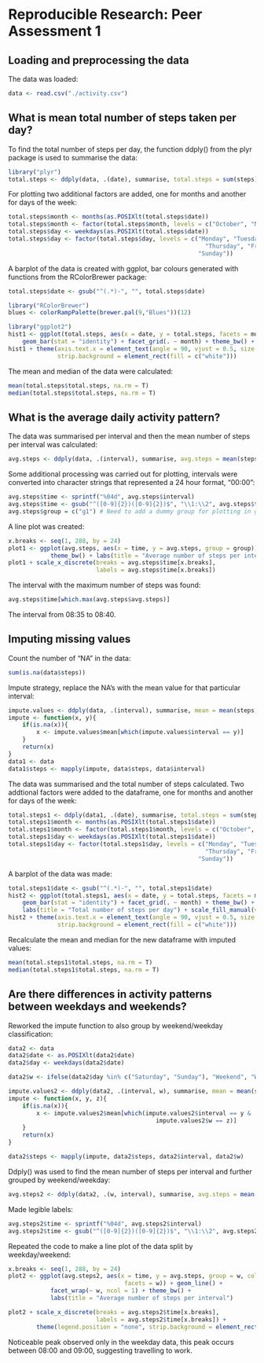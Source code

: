 # Reproducible Research: Peer Assessment 1


## Loading and preprocessing the data

The data was loaded:

```r
data <- read.csv("./activity.csv")
```

## What is mean total number of steps taken per day?

To find the total number of steps per day, the function ddply() from the plyr package is used to summarise the data:

```r
library("plyr")
total.steps <- ddply(data, .(date), summarise, total.steps = sum(steps))
```

For plotting two additional factors are added, one for months and another for days of the week:

```r
total.steps$month <- months(as.POSIXlt(total.steps$date))
total.steps$month <- factor(total.steps$month, levels = c("October", "November"))
total.steps$day <- weekdays(as.POSIXlt(total.steps$date))
total.steps$day <- factor(total.steps$day, levels = c("Monday", "Tuesday", "Wednesday", 
                                                        "Thursday", "Friday", "Saturday", 
                                                      "Sunday"))
```

A barplot of the data is created with ggplot, bar colours generated with functions from the RColorBrewer package:

```r
total.steps$date <- gsub("^(.*)-", "", total.steps$date)

library("RColorBrewer")
blues <- colorRampPalette(brewer.pal(9,"Blues"))(12)

library("ggplot2")
hist1 <- ggplot(total.steps, aes(x = date, y = total.steps, facets = month, fill = day)) + 
    geom_bar(stat = "identity") + facet_grid(. ~ month) + theme_bw() + labs(title = "Total number of steps per day") + scale_fill_manual(values = blues[5:12])
hist1 + theme(axis.text.x = element_text(angle = 90, vjust = 0.5, size = 8), 
              strip.background = element_rect(fill = c("white")))
```

The mean and median of the data were calculated:

```r
mean(total.steps$total.steps, na.rm = T)
median(total.steps$total.steps, na.rm = T)
```
  
  
## What is the average daily activity pattern?

The data was summarised per interval and then the mean number of steps per interval was calculated:

```r
avg.steps <- ddply(data, .(interval), summarise, avg.steps = mean(steps, na.rm = T))
```

Some additional processing was carried out for plotting, intervals were converted into character strings that represented a 24 hour format, "00:00":

```r
avg.steps$time <- sprintf("%04d", avg.steps$interval)
avg.steps$time <- gsub("^([0-9]{2})([0-9]{2})$", "\\1:\\2", avg.steps$time)
avg.steps$group = c("g1") # Need to add a dummy group for plotting in ggplot
```

A line plot was created:

```r
x.breaks <- seq(1, 288, by = 24)
plot1 <- ggplot(avg.steps, aes(x = time, y = avg.steps, group = group)) + geom_line() +
            theme_bw() + labs(title = "Average number of steps per interval")
plot1 + scale_x_discrete(breaks = avg.steps$time[x.breaks], 
                         labels = avg.steps$time[x.breaks])
```

The interval with the maximum number of steps was found:

```r
avg.steps$time[which.max(avg.steps$avg.steps)]
```

The interval from 08:35 to 08:40.
  

## Imputing missing values
Count the number of "NA" in the data:
```r
sum(is.na(data$steps))
```

Impute strategy, replace the NA's with the mean value for that particular interval:

```r
impute.values <- ddply(data, .(interval), summarise, mean = mean(steps, na.rm = T))
impute <- function(x, y){
    if(is.na(x)){
        x <- impute.values$mean[which(impute.values$interval == y)]
    }
    return(x)
}
data1 <- data
data1$steps <- mapply(impute, data$steps, data$interval)
```

The data was summarised and the total number of steps calculated. Two addtional factors were added to the dataframe, one for months and another for days of the week:

```r
total.steps1 <- ddply(data1, .(date), summarise, total.steps = sum(steps))
total.steps1$month <- months(as.POSIXlt(total.steps1$date))
total.steps1$month <- factor(total.steps1$month, levels = c("October", "November"))
total.steps1$day <- weekdays(as.POSIXlt(total.steps1$date))
total.steps1$day <- factor(total.steps1$day, levels = c("Monday", "Tuesday", "Wednesday", 
                                                        "Thursday", "Friday", "Saturday", 
                                                      "Sunday"))
```

A barplot of the data was made:

```r
total.steps1$date <- gsub("^(.*)-", "", total.steps1$date)
hist2 <- ggplot(total.steps1, aes(x = date, y = total.steps, facets = month, fill = day)) + 
    geom_bar(stat = "identity") + facet_grid(. ~ month) + theme_bw() + 
    labs(title = "Total number of steps per day") + scale_fill_manual(values = blues[5:12])
hist2 + theme(axis.text.x = element_text(angle = 90, vjust = 0.5, size = 8), 
              strip.background = element_rect(fill = c("white")))
```

Recalculate the mean and median for the new dataframe with imputed values:

```r
mean(total.steps1$total.steps, na.rm = T)
median(total.steps1$total.steps, na.rm = T)
```


## Are there differences in activity patterns between weekdays and weekends?

Reworked the impute function to also group by weekend/weekday classification:

```r
data2 <- data
data2$date <- as.POSIXlt(data2$date)
data2$day <- weekdays(data2$date)

data2$w <- ifelse(data2$day %in% c("Saturday", "Sunday"), "Weekend", "Weekday")

impute.values2 <- ddply(data2, .(interval, w), summarise, mean = mean(steps, na.rm = T))
impute <- function(x, y, z){
    if(is.na(x)){
        x <- impute.values2$mean[which(impute.values2$interval == y &
                                          impute.values2$w == z)]
    }
    return(x)
}

data2$steps <- mapply(impute, data2$steps, data2$interval, data2$w)
```

Ddply() was used to find the mean number of steps per interval and further grouped by weekend/weekday:

```r
avg.steps2 <- ddply(data2, .(w, interval), summarise, avg.steps = mean(steps, na.rm = T))
```

Made legible labels:

```r
avg.steps2$time <- sprintf("%04d", avg.steps2$interval)
avg.steps2$time <- gsub("^([0-9]{2})([0-9]{2})$", "\\1:\\2", avg.steps2$time)
```

Repeated the code to make a line plot of the data split by weekday/weekend:

```r
x.breaks <- seq(1, 288, by = 24)
plot2 <- ggplot(avg.steps2, aes(x = time, y = avg.steps, group = w, colour = w, 
                                 facets = w)) + geom_line() + 
            facet_wrap(~ w, ncol = 1) + theme_bw() + 
            labs(title = "Average number of steps per interval")

plot2 + scale_x_discrete(breaks = avg.steps2$time[x.breaks], 
                         labels = avg.steps2$time[x.breaks]) + 
        theme(legend.position = "none", strip.background = element_rect(fill = c("white")))
```
  
Noticeable peak observed only in the weekday data, this peak occurs between 08:00 and 09:00, suggesting travelling to work.